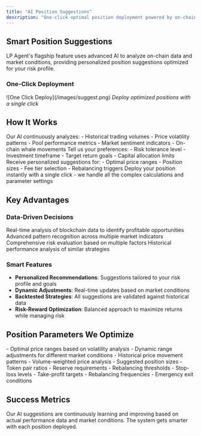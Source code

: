 ```yaml
---
title: "AI Position Suggestions"
description: "One-click optimal position deployment powered by on-chain analytics"
---
```


## Smart Position Suggestions

LP Agent's flagship feature uses advanced AI to analyze on-chain data and market conditions, providing personalized position suggestions optimized for your risk profile.

### One-Click Deployment

<Frame>
  ![One Click Deploy](/images/suggest.png)
  <em>Deploy optimized positions with a single click</em>
</Frame>

## How It Works

<Steps>
  <Step title="Data Analysis">
    Our AI continuously analyzes: - Historical trading volumes - Price
    volatility patterns - Pool performance metrics - Market sentiment indicators
    - On-chain whale movements
  </Step>
  <Step title="Risk Profiling">
    Tell us your preferences: - Risk tolerance level - Investment timeframe -
    Target return goals - Capital allocation limits
  </Step>
  <Step title="Position Optimization">
    Receive personalized suggestions for: - Optimal price ranges - Position
    sizes - Fee tier selection - Rebalancing triggers
  </Step>
  <Step title="One-Click Deploy">
    Deploy your position instantly with a single click - we handle all the
    complex calculations and parameter settings
  </Step>
</Steps>

## Key Advantages

### Data-Driven Decisions

<CardGroup cols={2}>
  <Card title="On-Chain Analytics" icon="chart-line">
    Real-time analysis of blockchain data to identify profitable opportunities
  </Card>
  <Card title="Market Intelligence" icon="brain">
    Advanced pattern recognition across multiple market indicators
  </Card>
  <Card title="Risk Assessment" icon="shield-check">
    Comprehensive risk evaluation based on multiple factors
  </Card>
  <Card title="Performance Tracking" icon="target">
    Historical performance analysis of similar strategies
  </Card>
</CardGroup>

### Smart Features

- **Personalized Recommendations**: Suggestions tailored to your risk profile and goals
- **Dynamic Adjustments**: Real-time updates based on market conditions
- **Backtested Strategies**: All suggestions are validated against historical data
- **Risk-Reward Optimization**: Balanced approach to maximize returns while managing risk

## Position Parameters We Optimize

<AccordionGroup>
  <Accordion title="Price Range Selection">
    - Optimal price ranges based on volatility analysis
    - Dynamic range adjustments for different market conditions
    - Historical price movement patterns
    - Volume-weighted price analysis
  </Accordion>
  
  <Accordion title="Capital Allocation">
    - Suggested position sizes
    - Token pair ratios
    - Reserve requirements
    - Rebalancing thresholds
  </Accordion>

  <Accordion title="Risk Management">
    - Stop-loss levels
    - Take-profit targets
    - Rebalancing frequencies
    - Emergency exit conditions
  </Accordion>
</AccordionGroup>

## Success Metrics

<Statistics>
  <Stat
    title="Average APR Improvement"
    value="+25%"
    description="Compared to manual position management"
  />
  <Stat
    title="Risk Reduction"
    value="40%"
    description="Lower impermanent loss exposure"
  />
  <Stat
    title="Time Saved"
    value="8hrs/week"
    description="Per active position"
  />
</Statistics>

<Note>
  Our AI suggestions are continuously learning and improving based on actual
  performance data and market conditions. The system gets smarter with each
  position deployed.
</Note>
